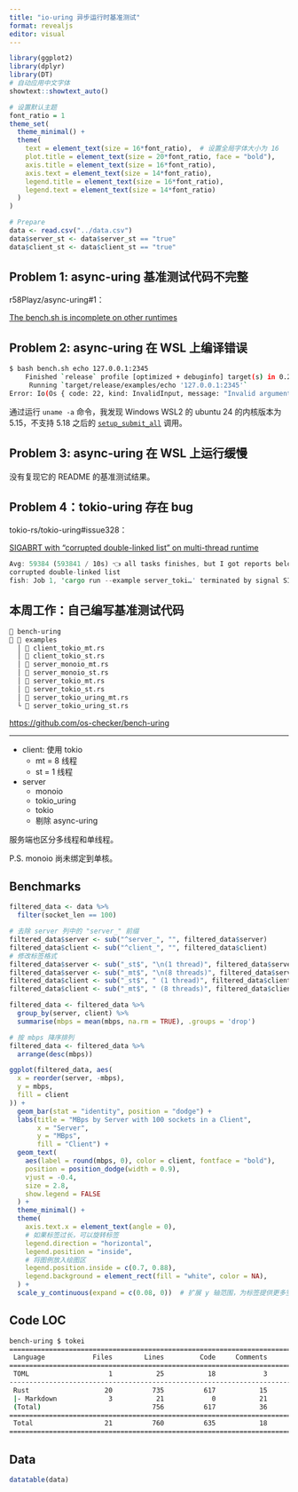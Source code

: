 ```yaml
---
title: "io-uring 异步运行时基准测试"
format: revealjs
editor: visual
---
```


```r
library(ggplot2)
library(dplyr)
library(DT)
# 自动应用中文字体
showtext::showtext_auto()

# 设置默认主题
font_ratio = 1
theme_set(
  theme_minimal() +
  theme(
    text = element_text(size = 16*font_ratio),  # 设置全局字体大小为 16
    plot.title = element_text(size = 20*font_ratio, face = "bold"),
    axis.title = element_text(size = 16*font_ratio),
    axis.text = element_text(size = 14*font_ratio),
    legend.title = element_text(size = 16*font_ratio),
    legend.text = element_text(size = 14*font_ratio)
  )
)
```

```r
# Prepare
data <- read.csv("../data.csv")
data$server_st <- data$server_st == "true"
data$client_st <- data$client_st == "true"
```

## Problem 1: async-uring 基准测试代码不完整

r58Playz/async-uring#1：

[The bench.sh is incomplete on other runtimes](https://github.com/r58Playz/async-uring/issues/1)

## Problem 2: async-uring 在 WSL 上编译错误

``` bash
$ bash bench.sh echo 127.0.0.1:2345
    Finished `release` profile [optimized + debuginfo] target(s) in 0.23s
     Running `target/release/examples/echo '127.0.0.1:2345'`
Error: Io(Os { code: 22, kind: InvalidInput, message: "Invalid argument" })
```

通过运行 `uname -a` 命令，我发现 Windows WSL2 的 ubuntu 24 的内核版本为 5.15，不支持 5.18 之后的 [`setup_submit_all`](https://docs.rs/io-uring/0.7.6/io_uring/struct.Builder.html#method.setup_submit_all) 调用。

## Problem 3: async-uring 在 WSL 上运行缓慢

没有复现它的 README 的基准测试结果。

## Problem 4：tokio-uring 存在 bug

tokio-rs/tokio-uring#issue328：

[SIGABRT with "corrupted double-linked list" on multi-thread runtime](https://github.com/tokio-rs/tokio-uring/issues/328)

``` rust
Avg: 59384 (593841 / 10s) 👈 all tasks finishes, but I got reports below
corrupted double-linked list
fish: Job 1, 'cargo run --example server_toki…' terminated by signal SIGABRT (Abort)
```

## 本周工作：自己编写基准测试代码

``` bash
 bench-uring
  examples
  │ 󱘗 client_tokio_mt.rs
  │ 󱘗 client_tokio_st.rs
  │ 󱘗 server_monoio_mt.rs
  │ 󱘗 server_monoio_st.rs
  │ 󱘗 server_tokio_mt.rs
  │ 󱘗 server_tokio_st.rs
  │ 󱘗 server_tokio_uring_mt.rs
  └ 󱘗 server_tokio_uring_st.rs
```

<https://github.com/os-checker/bench-uring>

------------------------------------------------------------------------

-   client: 使用 tokio
    -   mt = 8 线程
    -   st = 1 线程
-   server
    -   monoio
    -   tokio_uring
    -   tokio
    -   剔除 async-uring

服务端也区分多线程和单线程。

P.S. monoio 尚未绑定到单核。

## Benchmarks

```r
filtered_data <- data %>%
  filter(socket_len == 100)

# 去除 server 列中的 "server_" 前缀
filtered_data$server <- sub("^server_", "", filtered_data$server)
filtered_data$client <- sub("^client_", "", filtered_data$client)
# 修改标签格式
filtered_data$server <- sub("_st$", "\n(1 thread)", filtered_data$server)
filtered_data$server <- sub("_mt$", "\n(8 threads)", filtered_data$server)
filtered_data$client <- sub("_st$", " (1 thread)", filtered_data$client)
filtered_data$client <- sub("_mt$", " (8 threads)", filtered_data$client)

filtered_data <- filtered_data %>%
  group_by(server, client) %>%
  summarise(mbps = mean(mbps, na.rm = TRUE), .groups = 'drop')

# 按 mbps 降序排列
filtered_data <- filtered_data %>%
  arrange(desc(mbps))

ggplot(filtered_data, aes(
  x = reorder(server, -mbps),
  y = mbps,
  fill = client
)) +
  geom_bar(stat = "identity", position = "dodge") +
  labs(title = "MBps by Server with 100 sockets in a Client",
       x = "Server",
       y = "MBps",
       fill = "Client") +
  geom_text(
    aes(label = round(mbps, 0), color = client, fontface = "bold"),
    position = position_dodge(width = 0.9),
    vjust = -0.4,
    size = 2.8,
    show.legend = FALSE
  ) +
  theme_minimal() +
  theme(
    axis.text.x = element_text(angle = 0),
    # 如果标签过长，可以旋转标签
    legend.direction = "horizontal",
    legend.position = "inside",
    # 将图例放入绘图区
    legend.position.inside = c(0.7, 0.88),
    legend.background = element_rect(fill = "white", color = NA),
  ) +
  scale_y_continuous(expand = c(0.08, 0))  # 扩展 y 轴范围，为标签提供更多空间
```

## Code LOC

``` bash
bench-uring $ tokei
===============================================================================
 Language            Files        Lines         Code     Comments       Blanks
===============================================================================
 TOML                    1           25           18            3            4
-------------------------------------------------------------------------------
 Rust                   20          735          617           15          103
 |- Markdown             3           21            0           21            0
 (Total)                            756          617           36          103
===============================================================================
 Total                  21          760          635           18          107
===============================================================================
```

## Data

```r
datatable(data)
```
